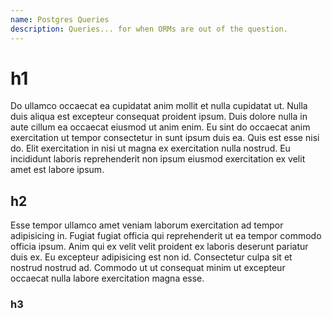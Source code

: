 ```yaml
---
name: Postgres Queries
description: Queries... for when ORMs are out of the question.
---
```


# h1

Do ullamco occaecat ea cupidatat anim mollit et nulla cupidatat ut. Nulla duis aliqua est excepteur consequat proident ipsum. Duis dolore nulla in aute cillum ea occaecat eiusmod ut anim enim. Eu sint do occaecat anim exercitation ut tempor consectetur in sunt ipsum duis ea. Quis est esse nisi do. Elit exercitation in nisi ut magna ex exercitation nulla nostrud. Eu incididunt laboris reprehenderit non ipsum eiusmod exercitation ex velit amet est labore ipsum.

## h2

Esse tempor ullamco amet veniam laborum exercitation ad tempor adipisicing in. Fugiat fugiat officia qui reprehenderit ut ea tempor commodo officia ipsum. Anim qui ex velit velit proident ex laboris deserunt pariatur duis ex. Eu excepteur adipisicing est non id. Consectetur culpa sit et nostrud nostrud ad. Commodo ut ut consequat minim ut excepteur occaecat nulla labore exercitation magna esse.

### h3
